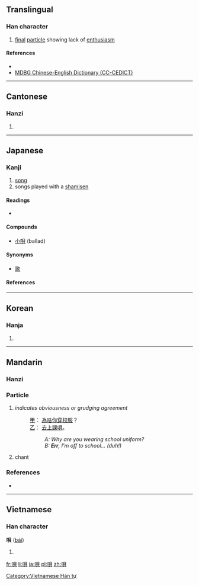 {{also|呗}}
==Translingual==

===Han character===
{{Han char|rn=30|rad=口|as=07|sn=10|four=6608<sub>0</sub>|canj=口月山金 (RBUC), X口月山金 (XRBUC)}}

# [[final]] [[particle]] showing lack of [[enthusiasm]]

====References====
* {{Han ref|kx=0191.290|dkj=03694|dj=0411.050|hdz=10628.050|uh=5504|ud=21764|bh=D0F9|bd=53497}}
*[http://www.mdbg.net/chindict/chindict.php?page=worddict&wdrst=1&wdqb=%E5%94%84 MDBG Chinese-English Dictionary (CC-CEDICT)]

----

==Cantonese==

===Hanzi===
{{yue-hanzi|jyut=baai6, bui6|y=baaih, buih|sim=呗}}

# {{defn|lang=yue|sort=口07}}

----

==Japanese==

===Kanji===
{{ja-kanji|grade=n|rs=口07}}

# [[song]]
# songs played with a [[shamisen]]

====Readings====
* {{ja-readings|kanon=[[はい]] (hai)|goon=[[べ]] (be)|kanyoon=[[ばい]] (bai)|kun=[[うた]] (uta)}}

====Compounds====
* [[小唄]] (ballad)

====Synonyms====
* [[歌]]

====References====
{{ja-kref
|ku= 1720
|shift= 8953
|jis= 3134
|euc= B1B4
|freq= 2051
|nelson= 924
|newnelson= 802
|halpern= 400
|kld= 297
|heisig= 2178
|tuttle= 3d7.1
}}

----

==Korean==

===Hanja===
{{ko-hanja|hangeul=패|rv=pae|mr=p'ae}}

# {{defn|lang=ko|sort=口07}}

----

==Mandarin==
{{Hani-forms|[[呗]]|[[唄]]}}

===Hanzi===
{{cmn-hanzi|sim=呗|pin=[[bài]] ([[bai4]])|wg=pai<sup>4</sup>}}

===Particle===
{{cmn-particle|t|pin=bei|pint=bei|tra=唄|sim=呗|rs=口07}}

# {{context|colloquial|lang=cmn|sc=Hant|skey=口07唄}} ''indicates obviousness or grudging agreement''
#: [[甲]]： [[為啥]][[你]][[穿]][[校服]]？
#: [[乙]]： [[去]][[上課]][[唄]]。
#:: ''A: Why are you wearing school uniform?''
#:: ''B: '''Err''', I'm off to school... (duh!)''
# chant

===References===
* {{reference-book | last = Cao | first = Shan (ed.) | year = 2004 | edition = 5th | title = Speaking Chinese: 500 Daily Expressions (实用汉语口语五百局) | language = English/Chinese | publisher = New World Press (新世界出版社) | location = Beijing | id = ISBN 7-80005-385-7}}

----

==Vietnamese==

===Han character===
'''唄''' ([[bái]])

# {{defn|lang=vi}}

[[Category:Vietnamese Hán tự]]

[[fr:唄]]
[[li:唄]]
[[ja:唄]]
[[pl:唄]]
[[zh:唄]]